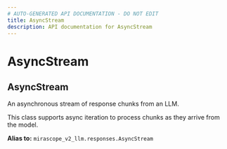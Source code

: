 ```yaml
---
# AUTO-GENERATED API DOCUMENTATION - DO NOT EDIT
title: AsyncStream
description: API documentation for AsyncStream
---
```


# AsyncStream

## <ApiType type="Alias" path="calls/async_call/AsyncStream" symbolName="AsyncStream" /> AsyncStream

An asynchronous stream of response chunks from an LLM.

This class supports async iteration to process chunks as they arrive from the model.


**Alias to:** `mirascope_v2_llm.responses.AsyncStream`

